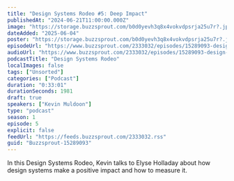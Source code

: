 ```yaml
---
title: "Design Systems Rodeo #5: Deep Impact"
publishedAt: "2024-06-21T11:00:00.000Z"
image: "https://storage.buzzsprout.com/b0d0yevh3q8x4vokvdpsrja25u7r?.jpg"
dateAdded: "2025-06-04"
poster: "https://storage.buzzsprout.com/b0d0yevh3q8x4vokvdpsrja25u7r?.jpg"
episodeUrl: "https://www.buzzsprout.com/2333032/episodes/15289093-design-systems-rodeo-5-deep-impact.mp3"
audioUrl: "https://www.buzzsprout.com/2333032/episodes/15289093-design-systems-rodeo-5-deep-impact.mp3"
podcastTitle: "Design Systems Rodeo"
localImages: false
tags: ["Unsorted"]
categories: ["Podcast"]
duration: "0:33:01"
durationSeconds: 1981
draft: true
speakers: ["Kevin Muldoon"]
type: "podcast"
season: 1
episode: 5
explicit: false
feedUrl: "https://feeds.buzzsprout.com/2333032.rss"
guid: "Buzzsprout-15289093"
---
```

In this Design Systems Rodeo, Kevin talks to Elyse Holladay about how design systems make a positive impact and how to measure it.
